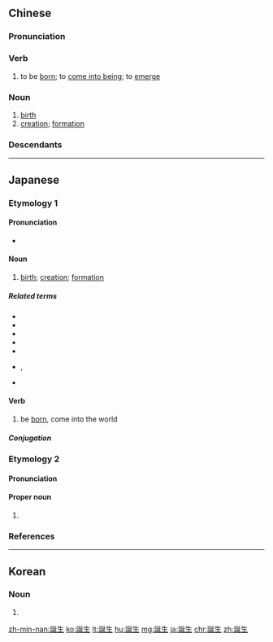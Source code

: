 {{also|诞生}}
==Chinese==
{{zh-forms|s=诞生}}

===Pronunciation===
{{zh-pron
|m=dànshēng
|c=daan3 sang1,daan3 saang1
|h=pfs=tan-sên
|mn=tàn-seng
|ma=Zh-dànsheng.ogg
|cat=v,n
}}

===Verb===
{{zh-verb}}

# to be [[born]]; to [[come into being]]; to [[emerge]]

===Noun===
{{zh-noun}}

# [[birth]]
# [[creation]]; [[formation]]

===Descendants===
{{CJKV||たんじょう|탄생|đản sinh|v2=đản sanh}}

{{zh-cat|Intermediate}}

----

==Japanese==

===Etymology 1===
{{ja-kanjitab|たん|しょう|k2=じょう|yomi=o|r=y}}

====Pronunciation====
* {{ja-pron|たんじょう|y=o|acc=0|acc_ref=NHK}}

====Noun====
{{ja-noun|たんじょう}}

# [[birth]]; [[creation]]; [[formation]]

=====Related terms=====
* {{ja-r|誕生日|たんじょうび}}
* {{ja-r|初誕生|はつたんじょう}}
* {{ja-r|誕生祝い|たんじょういわい}}
* {{ja-r|誕生石|たんじょうせき}}
* {{ja-r|天皇誕生日|てんのうたんじょうび}}
* {{ja-r|お誕生日おめでとうございます|お-たんじょうび おめでとう ございます}}, {{ja-r|御誕生日おめでとうございます|お-たんじょうび おめでとう ございます}}
* {{ja-r|誕生寺|^たんじょうじ}}

====Verb====
{{ja-verb-suru|tr=intrans|たんじょう}}

# be [[born]], come into the world

=====Conjugation=====
{{ja-suru|たんじょう}}

===Etymology 2===

====Pronunciation====
{{ja-pron|あも}}

====Proper noun====
{{ja-pos|あも|proper}}

# {{given name|female|lang=ja|sort=あも}}

===References===
<references/>

----

==Korean==
{{ko-hanjatab}}

===Noun===
{{ko-noun|hj|hangeul=탄생}}

# {{hanja form of|탄생|???}}

[[zh-min-nan:誕生]]
[[ko:誕生]]
[[lt:誕生]]
[[hu:誕生]]
[[mg:誕生]]
[[ja:誕生]]
[[chr:誕生]]
[[zh:誕生]]